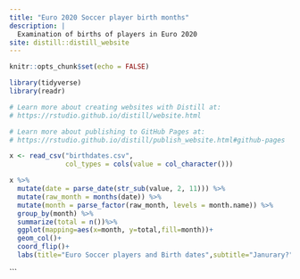 ```yaml
---
title: "Euro 2020 Soccer player birth months"
description: |
  Examination of births of players in Euro 2020
site: distill::distill_website
---
```


```r
knitr::opts_chunk$set(echo = FALSE)

library(tidyverse)
library(readr)

# Learn more about creating websites with Distill at:
# https://rstudio.github.io/distill/website.html

# Learn more about publishing to GitHub Pages at:
# https://rstudio.github.io/distill/publish_website.html#github-pages

```



```r
x <- read_csv("birthdates.csv",
              col_types = cols(value = col_character()))
```

```r
x %>% 
  mutate(date = parse_date(str_sub(value, 2, 11))) %>% 
  mutate(raw_month = months(date)) %>% 
  mutate(month = parse_factor(raw_month, levels = month.name)) %>% 
  group_by(month) %>% 
  summarize(total = n())%>%
  ggplot(mapping=aes(x=month, y=total,fill=month))+
  geom_col()+
  coord_flip()+
  labs(title="Euro Soccer players and Birth dates",subtitle="Janurary?",x="Number of players",y="Birth Months")
```
```

